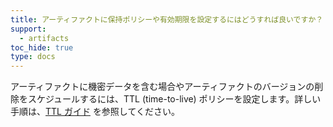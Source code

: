 ```yaml
---
title: アーティファクトに保持ポリシーや有効期限を設定するにはどうすれば良いですか？
support:
  - artifacts
toc_hide: true
type: docs
---
```

アーティファクトに機密データを含む場合やアーティファクトのバージョンの削除をスケジュールするには、TTL (time-to-live) ポリシーを設定します。詳しい手順は、[TTL ガイド](/ja/models/artifacts/ttl/) を参照してください。